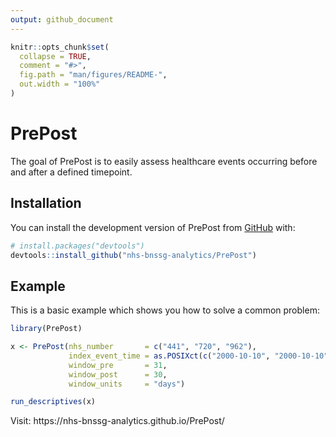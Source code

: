 ```yaml
---
output: github_document
---
```


<!-- README.md is generated from README.Rmd. Please edit that file -->

```r
knitr::opts_chunk$set(
  collapse = TRUE,
  comment = "#>",
  fig.path = "man/figures/README-",
  out.width = "100%"
)
```

# PrePost

<!-- badges: start -->
<!-- badges: end -->

The goal of PrePost is to easily assess healthcare events occurring before and after a defined timepoint. 

## Installation

You can install the development version of PrePost from [GitHub](https://github.com/) with:

``` r
# install.packages("devtools")
devtools::install_github("nhs-bnssg-analytics/PrePost")
```

## Example

This is a basic example which shows you how to solve a common problem:

```r
library(PrePost)

x <- PrePost(nhs_number       = c("441", "720", "962"),
             index_event_time = as.POSIXct(c("2000-10-10", "2000-10-10", "2000-10-10"), tz="GMT"),
             window_pre       = 31,
             window_post      = 30, 
             window_units     = "days")

run_descriptives(x)
```

Visit: https://nhs-bnssg-analytics.github.io/PrePost/
